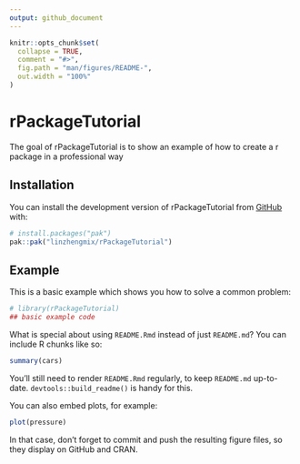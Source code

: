 ```yaml
---
output: github_document
---
```


<!-- README.md is generated from README.Rmd. Please edit that file -->

```r
knitr::opts_chunk$set(
  collapse = TRUE,
  comment = "#>",
  fig.path = "man/figures/README-",
  out.width = "100%"
)
```

# rPackageTutorial

<!-- badges: start -->
<!-- badges: end -->

The goal of rPackageTutorial is to show an example of how to create a r package in a professional way

## Installation

You can install the development version of rPackageTutorial from [GitHub](https://github.com/) with:

``` r
# install.packages("pak")
pak::pak("linzhengmix/rPackageTutorial")
```

## Example

This is a basic example which shows you how to solve a common problem:

```r
# library(rPackageTutorial)
## basic example code
```

What is special about using `README.Rmd` instead of just `README.md`? You can include R chunks like so:

```r
summary(cars)
```

You'll still need to render `README.Rmd` regularly, to keep `README.md` up-to-date. `devtools::build_readme()` is handy for this.

You can also embed plots, for example:

```r
plot(pressure)
```

In that case, don't forget to commit and push the resulting figure files, so they display on GitHub and CRAN.
